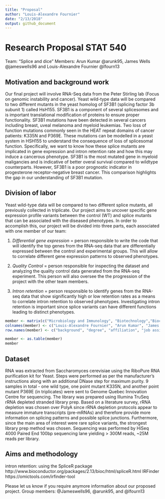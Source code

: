 ```yaml
---
title: "Proposal"
author: "Louis-Alexandre Fournier"
date: "2/13/2018"
output: github_document
---
```

# **Research Proposal STAT 540**
Team: "Splice and dice"
Members: Arun Kumar @arunk95, James Wells @jameswells96 and Louis-Alexandre Fournier @lfourn13 
 
## **Motivation and background work**

Our final project will involve RNA-Seq data from the Peter Stirling lab (Focus on genomic instability and cancer). Yeast wild-type data will be compared to two different mutants in the yeast homolog of SF3B1 (splicing factor 3b subunit 1) called HsH155. SF3B1 is a component of several splicesomes and is important translational modification of proteins to ensure proper functionality. SF3B1 mutations have been detected in several cancers including breast, uveal melanoma and myeloid leukemias. Two loss of function mutations commonly seen in the HEAT repeat domains of cancer patients: K335N and P369E. These mutations can be modelled in a yeast system in HSH155 to understand the consequence of loss of splicesomal function. Specifically, we want to know how these splice mutants are implicated in gene expression and intron retention rate and how this may induce a cancerous phenotype. SF3B1 is the most mutated gene in myeloid maligancies and is indicative of better overal survival compared to wildtype counterparts. However, SF3B1 is a poor prognostic indicator in progesterone receptor-negative breast cancer. This comparison highlights the gap in our understanding of SF3B1 mutation. 

## **Division of labor**

Yeast wild-type data will be compared to two different splice mutants, all previously collected in triplicate. Our project aims to uncover specific gene expression profile variants between the control (WT) and splice mutants that can be associated with the diseased phenotypes. In order to accomplish this, our project will be divided into three parts, each associated with one member of our team: 

  1) *Differential gene expression* = person responsible to write the code that will identify the top genes from the RNA-seq data that are differentially expressed between the control and experimental groups. This will allow to correlate different gene expression patterns to observed phenotypes. 
  
  2) *Quality Control* = person responsible for inspecting the dataset and analyzing the quality control data generated from the RNA-seq experiment. This person will also oversee the the progression of the project with the other team members. 

  3) *Intron retention* = person responsible to identify genes from the RNA-seq data  that show significantly high or low retention rates as a means to correlate intron retention to observed phenotypes. Investigating intron retention is important since splice variants can have different functions leading to distinct phenotypes.  
  
```r
member <- matrix(c("Microbiology and Immunology", "Biotechnology","Biochemistry", "MSc IOP", "MSc Medical Genetics", "MSc IOP","Stirling Lab", "Stirling Lab", "Stirling Lab", "Differential gene expression", "Quality control", "Intron retention"), ncol=3, byrow=TRUE)
colnames(member) <- c("Louis-Alexandre Fournier", "Arun Kumar", "James Wells")
row.names(member) <- c("background", "degree", "affiliation", "job assignment")

member <- as.table(member)
member
```

## **Dataset**

RNA was extracted from Saccharomyces cerevisiae using the RiboPure RNA purification kit for Yeast. Steps were performed as per the manufacturer's instructions along with an additional DNase step for maximum purity. 9 samples in total - one wild type, one point mutant K335N, and another point mutant P369E (in triplicates) were sent to Genome Quebec Innovation Centre for sequencing. The library was prepared using Illumina TruSeq rRNA depleted stranded library prep. Based on a literature survey, rRNA depletion was chosen over PolyA since rRNA depletion protocols appear to measure immature transcripts (pre-mRNAs) and therefore provide more information on splicing patterns and possible splice junctions. Furthermore, since the main area of interest were rare splice variants, the strongest library prep method was chosen. Sequencing was performed by HiSeq 4000 Paired End 100bp sequencing lane yielding > 300M reads, ~25M reads per library. 

## **Aims and methodology**

intron retention: using the SpliceR package http://www.bioconductor.org/packages/2.13/bioc/html/spliceR.html 
IRFinder https://omictools.com/irfinder-tool 

Please let us know if you require anymore information about our proposed project.
Group members: @Jameswells96, @arunk95, and @lfourn13
